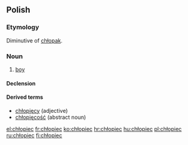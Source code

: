 ==Polish==

===Etymology===
Diminutive of [[chłopak]].

===Noun===
{{infl|pl|noun|g=m}}

# [[boy]]

====Declension====
{{pl-decl-noun
|chłopiec|chłopcy
|chłopca|chłopców
|chłopcu|chłopcom
|chłopca|chłopców
|chłopcem|chłopcami
|chłopcu|chłopcach
|chłopcze|chłopcy
}}

====Derived terms====
* [[chłopięcy]] (adjective)
* [[chłopięcość]] (abstract noun)

[[el:chłopiec]]
[[fr:chłopiec]]
[[ko:chłopiec]]
[[hr:chłopiec]]
[[hu:chłopiec]]
[[pl:chłopiec]]
[[ru:chłopiec]]
[[fi:chłopiec]]